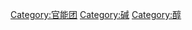 {{catmore}}
{{Commonscat|Alkoxides}}



[[Category:官能团|Category:官能团]]
[[Category:碱|Category:碱]]
[[Category:醇|Category:醇]]